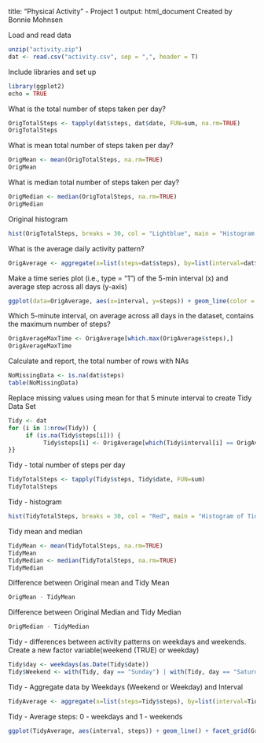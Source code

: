 title: "Physical Activity" - Project 1
output: html_document
Created by Bonnie Mohnsen

Load and read data
```r
unzip("activity.zip")
dat <- read.csv("activity.csv", sep = ",", header = T)
```

Include libraries and set up
```r
library(ggplot2)
echo = TRUE
```	 
What is the total number of steps taken per day?
```r
OrigTotalSteps <- tapply(dat$steps, dat$date, FUN=sum, na.rm=TRUE)
OrigTotalSteps
```  
What is mean total number of steps taken per day?
```r
OrigMean <- mean(OrigTotalSteps, na.rm=TRUE)
OrigMean
```  
What is median total number of steps taken per day?
```r
OrigMedian <- median(OrigTotalSteps, na.rm=TRUE)
OrigMedian
```     
Original histogram
```r
hist(OrigTotalSteps, breaks = 30, col = "Lightblue", main = "Histogram of Daily Total Steps", xlab ="Total Steps/Day", ylab = "Frequency")
```     
What is the average daily activity pattern?
```r
OrigAverage <- aggregate(x=list(steps=dat$steps), by=list(interval=dat$interval), FUN=mean, na.rm=TRUE)
```  
Make a time series plot (i.e., type = "1") of the 5-min interval (x) and average step across all days (y-axis)
```r
ggplot(data=OrigAverage, aes(x=interval, y=steps)) + geom_line(color = "blue") + xlab("5-minute interval") + ylab("average steps") + ggtitle("Activity Pattern")
```     
Which 5-minute interval, on average across all days in the dataset, contains the maximum number of steps?
```r
OrigAverageMaxTime <- OrigAverage[which.max(OrigAverage$steps),]
OrigAverageMaxTime
```    
Calculate and report, the total number of rows with NAs
```r
NoMissingData <- is.na(dat$steps)
table(NoMissingData)
```    
Replace missing values using mean for that 5 minute interval to create Tidy Data Set
```r
Tidy <- dat
for (i in 1:nrow(Tidy)) {
     if (is.na(Tidy$steps[i])) {
          Tidy$steps[i] <- OrigAverage[which(Tidy$interval[i] == OrigAverage$interval), ]$steps
}}
```    
Tidy  - total number of steps per day
```r
TidyTotalSteps <- tapply(Tidy$steps, Tidy$date, FUN=sum)
TidyTotalSteps
```    
Tidy  -  histogram
```r
hist(TidyTotalSteps, breaks = 30, col = "Red", main = "Histogram of Tidy Daily Total Steps", xlab ="Total Steps/Day", ylab = "Frequency")
```    
Tidy mean and median
```r
TidyMean <- mean(TidyTotalSteps, na.rm=TRUE)
TidyMean
TidyMedian <- median(TidyTotalSteps, na.rm=TRUE)
TidyMedian
```  
Difference between Original mean and Tidy Mean
```r
OrigMean - TidyMean
```   
Difference between Original Median and Tidy Median
```r
OrigMedian - TidyMedian
```    
Tidy - differences between activity patterns on weekdays and weekends. Create a new factor variable(weekend (TRUE) or weekday)
```r
Tidy$day <- weekdays(as.Date(Tidy$date))
Tidy$Weekend <- with(Tidy, day == "Sunday") | with(Tidy, day == "Saturday")
```    
Tidy - Aggregate data by Weekdays (Weekend or Weekday) and Interval
```r
TidyAverage <- aggregate(x=list(steps=Tidy$steps), by=list(interval=Tidy$interval,Tidy$Weekend), FUN=mean)
```    
Tidy - Average steps: 0 - weekdays and 1 - weekends

```r
ggplot(TidyAverage, aes(interval, steps)) + geom_line() + facet_grid(Group.2 ~ .) + xlab("5-Minutes Intervals") + ylab("Average steps")
```    